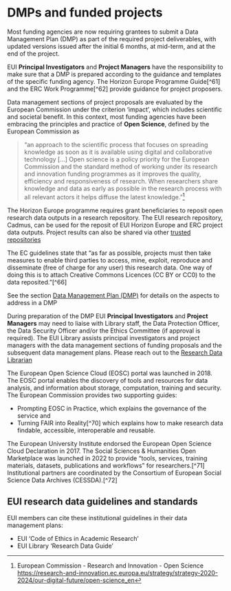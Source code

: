 # DMPs and funded projects {.unnumbered}

Most funding agencies are now requiring grantees to submit a Data Management Plan (DMP) as part of the required project deliverables, with updated versions issued after the initial 6 months, at mid-term, and at the end of the project. 

EUI **Principal Investigators** and **Project Managers** have the responsibility to make sure that a DMP is prepared according to the guidance and templates of the specific funding agency. The Horizon Europe Programme Guide[^61] and the ERC Work Programme[^62] provide guidance for project proposers.

Data management sections of project proposals are evaluated by the European Commission under the criterion 'impact', which includes scientific and societal benefit. In this context, most funding agencies have been embracing the principles and practice of **Open Science**, defined by the European Commission as 

>  "an approach to the scientific process that focuses on spreading knowledge as soon as it is available using digital and collaborative technology [...] Open science is a policy priority for the European Commission and the standard method of working under its research and innovation funding programmes as it improves the quality, efficiency and responsiveness of research. When researchers share knowledge and data as early as possible in the research process with all relevant actors it helps diffuse the latest knowledge."[^1]

The Horizon Europe programme requires grant beneficiaries to reposit open research data outputs in a research repository. The EUI research repository, Cadmus, can be used for the reposit of EUI Horizon Europe and ERC project data outputs. Project results can also be shared via other [trusted repositories](./other-publishing-routes.html)

The EC guidelines state that "as far as possible, projects must then take measures to enable third parties to access, mine, exploit, reproduce and disseminate (free of charge for any user) this research data. One way of doing this is to attach Creative Commons Licences (CC BY or CC0) to the data reposited."[^66] 

::: {.callout-tip}

See the section [Data Management Plan (DMP)](./dmp.html) for details on the aspects to address in a DMP

:::

During preparation of the DMP EUI **Principal Investigators** and **Project Managers** may need to liaise with Library staff, the Data Protection Officer, the Data Security Officer and/or the Ethics Committee (if approval is required). The EUI Library assists principal investigators and project managers with the data management sections of funding proposals and the subsequent data management plans. Please reach out to the [Research Data Librarian](mailto:resdata@eui.eu)

The European Open Science Cloud (EOSC) portal was launched in 2018. The EOSC portal enables the discovery of tools and resources for data analysis, and information about storage, computation, training and security. The European Commission provides two supporting guides: 

- Prompting EOSC in Practice, which explains the governance of the service and 
- Turning FAIR into Reality[^70] which explains how to make research data findable, accessible, interoperable and reusable. 

The European University Institute endorsed the European Open Science Cloud Declaration in 2017. The Social Sciences & Humanities Open Marketplace was launched in 2022 to provide "tools, services, training materials, datasets, publications and workflows" for researchers.[^71] Institutional partners are coordinated by the Consortium of European Social Science Data Archives (CESSDA).[^72]


## EUI research data guidelines and standards

EUI members can cite these institutional guidelines in their data management plans:

- EUI 'Code of Ethics in Academic Research'
- EUI Library 'Research Data Guide'

[^1]: European Commission - Research and Innovation - Open Science [https://research-and-innovation.ec.europa.eu/strategy/strategy-2020-2024/our-digital-future/open-science_en](https://research-and-innovation.ec.europa.eu/strategy/strategy-2020-2024/our-digital-future/open-science_en)
[^2]: [https://rea.ec.europa.eu/open-science_en](https://rea.ec.europa.eu/open-science_en)